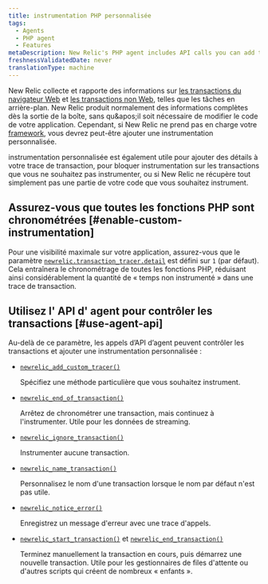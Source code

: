 ```yaml
---
title: instrumentation PHP personnalisée
tags:
  - Agents
  - PHP agent
  - Features
metaDescription: New Relic's PHP agent includes API calls you can add to your app to collect additional custom instrumentation for web and non-web transactions.
freshnessValidatedDate: never
translationType: machine
---
```


New Relic collecte et rapporte des informations sur [les transactions du navigateur Web](/docs/apm/transactions/intro-transactions/transactions-new-relic-apm) et [les transactions non Web](/docs/apm/transactions/intro-transactions/monitor-background-processes-other-non-web-transactions), telles que les tâches en arrière-plan. New Relic produit normalement des informations complètes dès la sortie de la boîte, sans qu&amp;apos;il soit nécessaire de modifier le code de votre application. Cependant, si New Relic ne prend pas en charge votre [framework](/docs/agents/php-agent/getting-started/php-agent-compatibility-requirements#frameworks), vous devrez peut-être ajouter une instrumentation personnalisée.

instrumentation personnalisée est également utile pour ajouter des détails à votre trace de transaction, pour bloquer instrumentation sur les transactions que vous ne souhaitez pas instrumenter, ou si New Relic ne récupère tout simplement pas une partie de votre code que vous souhaitez instrument.

## Assurez-vous que toutes les fonctions PHP sont chronométrées [#enable-custom-instrumentation]

Pour une visibilité maximale sur votre application, assurez-vous que le paramètre [`newrelic.transaction_tracer.detail`](/docs/agents/php-agent/configuration/php-agent-newrelicini-settings#inivar-tt-detail) est défini sur `1` (par défaut). Cela entraînera le chronométrage de toutes les fonctions PHP, réduisant ainsi considérablement la quantité de « temps non instrumenté » dans une trace de transaction.

## Utilisez l&apos; API d&apos; agent pour contrôler les transactions [#use-agent-api]

Au-delà de ce paramètre, les appels d’API d’agent peuvent contrôler les transactions et ajouter une instrumentation personnalisée :

* [`newrelic_add_custom_tracer()`](/docs/agents/php-agent/php-agent-api/newrelic_add_custom_tracer)

  Spécifiez une méthode particulière que vous souhaitez instrument.

* [`newrelic_end_of_transaction()`](/docs/agents/php-agent/php-agent-api/newrelic_end_of_transaction)

  Arrêtez de chronométrer une transaction, mais continuez à l&apos;instrumenter. Utile pour les données de streaming.

* [`newrelic_ignore_transaction()`](/docs/agents/php-agent/php-agent-api/newrelic_ignore_transaction)

  Instrumenter aucune transaction.

* [`newrelic_name_transaction()`](/docs/agents/php-agent/php-agent-api/newrelic_name_transaction)

  Personnalisez le nom d&apos;une transaction lorsque le nom par défaut n&apos;est pas utile.

* [`newrelic_notice_error()`](/docs/agents/php-agent/php-agent-api/newrelic_notice_error)

  Enregistrez un message d&apos;erreur avec une trace d&apos;appels.

* [`newrelic_start_transaction()`](/docs/agents/php-agent/php-agent-api/newrelic_start_transaction) et [`newrelic_end_transaction()`](/docs/agents/php-agent/php-agent-api/newrelic_end_transaction)

  Terminez manuellement la transaction en cours, puis démarrez une nouvelle transaction. Utile pour les gestionnaires de files d&apos;attente ou d&apos;autres scripts qui créent de nombreux « enfants ».